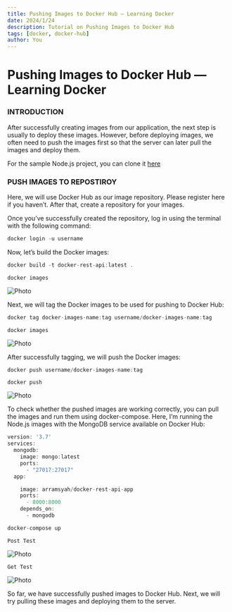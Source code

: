 ```yaml
---
title: Pushing Images to Docker Hub — Learning Docker
date: 2024/1/24
description: Tutorial on Pushing Images to Docker Hub
tags: [docker, docker-hub]
author: You
---
```



# Pushing Images to Docker Hub — Learning Docker

### INTRODUCTION

After successfully creating images from our application, the next step is usually to deploy these images. However, before deploying images, we often need to push the images first so that the server can later pull the images and deploy them.

For the sample Node.js project, you can clone it [here](https://github.com/izzatarramsyah/nodejs-sample-api)

### PUSH IMAGES TO REPOSTIROY

Here, we will use Docker Hub as our image repository. Please register here if you haven’t. After that, create a repository for your images.

Once you’ve successfully created the repository, log in using the terminal with the following command:

```js
docker login -u username
```

Now, let’s build the Docker images:

```js
docker build -t docker-rest-api:latest .
```

`docker images`

<Image
  src="/images/post16_img1.webp"
  alt="Photo"
  width={1125}
  height={750}
  priority
  className="next-image"
/>

Next, we will tag the Docker images to be used for pushing to Docker Hub:

```js
docker tag docker-images-name:tag username/docker-images-name:tag
```

`docker images`

<Image
  src="/images/post16_img2.webp"
  alt="Photo"
  width={1125}
  height={750}
  priority
  className="next-image"
/>

After successfully tagging, we will push the Docker images:

```js
docker push username/docker-images-name:tag
```

`docker push`

<Image
  src="/images/post16_img3.webp"
  alt="Photo"
  width={1125}
  height={750}
  priority
  className="next-image"
/>

To check whether the pushed images are working correctly, you can pull the images and run them using docker-compose. Here, I’m running the Node.js images with the MongoDB service available on Docker Hub:

```js
version: '3.7'
services:
  mongodb:
    image: mongo:latest
    ports:
      - "27017:27017"
  app:

    image: arramsyah/docker-rest-api-app
    ports:
      - 8000:8000
    depends_on:
      - mongodb
```

```js
docker-compose up
```

`Post Test`

<Image
  src="/images/post16_img4.webp"
  alt="Photo"
  width={1125}
  height={750}
  priority
  className="next-image"
/>

`Get Test`

<Image
  src="/images/post16_img5.webp"
  alt="Photo"
  width={1125}
  height={750}
  priority
  className="next-image"
/>

So far, we have successfully pushed images to Docker Hub. Next, we will try pulling these images and deploying them to the server.